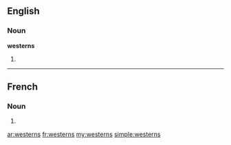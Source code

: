 ==English==

===Noun===
'''westerns'''

# {{plural of|[[western]]}}

----

==French==

===Noun===
{{infl|fr|plural}} {{m|p}}

# {{plural of|[[western]]|lang=fr}}

[[ar:westerns]]
[[fr:westerns]]
[[my:westerns]]
[[simple:westerns]]